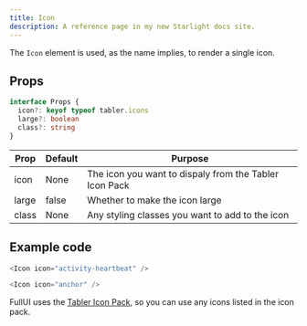 ```yaml
---
title: Icon
description: A reference page in my new Starlight docs site.
---
```



The `Icon` element is used, as the name implies, to render a single icon.

## Props
```ts
interface Props {
  icon?: keyof typeof tabler.icons
  large?: boolean
  class?: string
}
```

| Prop | Default | Purpose |
| ----------- | ----------- | ----------- |
| icon | None | The icon you want to dispaly from the Tabler Icon Pack |
| large | false | Whether to make the icon large |
| class | None | Any styling classes you want to add to the icon |

## Example code

```js title="index.astro"
<Icon icon="activity-heartbeat" />
```

<Showcase>
<Icon icon="activity-heartbeat" />
</Showcase>

```js title="index.astro"
<Icon icon="anchor" />
```

<Showcase>
  <Icon icon="anchor" />
</Showcase>

FullUI uses the [Tabler Icon Pack](https://icones.js.org/collection/tabler), so you can use any icons listed in the icon pack.